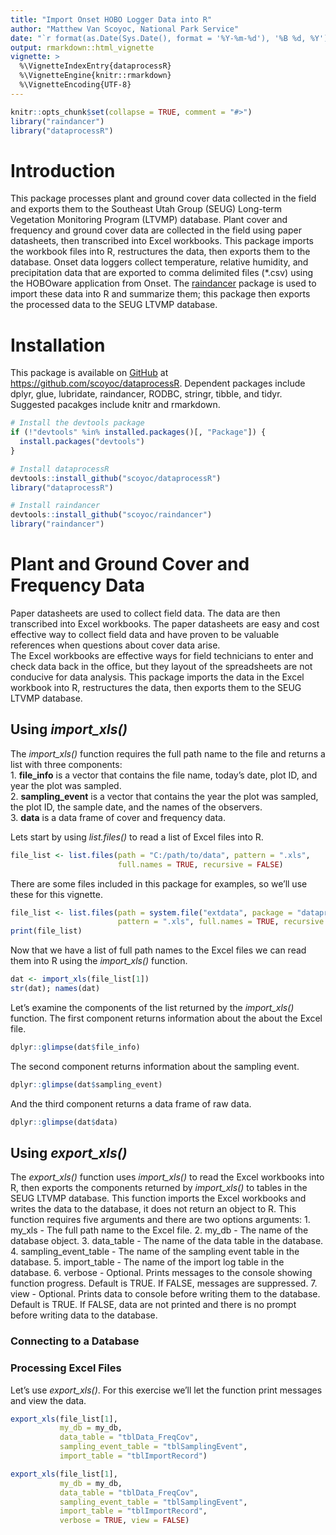 ```yaml
---
title: "Import Onset HOBO Logger Data into R"
author: "Matthew Van Scoyoc, National Park Service"
date: "`r format(as.Date(Sys.Date(), format = '%Y-%m-%d'), '%B %d, %Y')`"
output: rmarkdown::html_vignette
vignette: >
  %\VignetteIndexEntry{dataprocessR}
  %\VignetteEngine{knitr::rmarkdown}
  %\VignetteEncoding{UTF-8}
---
```


```r
knitr::opts_chunk$set(collapse = TRUE, comment = "#>")
library("raindancer")
library("dataprocessR")
```

# Introduction
This package processes plant and ground cover data collected in the field and exports them to the Southeast Utah Group (SEUG) Long-term Vegetation Monitoring Program (LTVMP) database. 
Plant cover and frequency and ground cover data are collected in the field using paper datasheets, then transcribed into Excel workbooks. 
This package imports the workbook files into R, restructures the data, then exports them to the database.
Onset data loggers collect temperature, relative humidity, and precipitation data that are exported to comma delimited files (*.csv) using the HOBOware application from Onset. 
The [raindancer](https://github.com/scoyoc/raindancer) package is used to import these data into R and summarize them; this package then exports the processed data to the SEUG LTVMP database.

# Installation
This package is available on [GitHub](https://github.com/) at [https://github.com/scoyoc/dataprocessR](https://github.com/scoyoc/dataprocessR). 
Dependent packages include dplyr, glue, lubridate, raindancer, RODBC, stringr, tibble, and tidyr. 
Suggested pacakges include knitr and rmarkdown. 
```r
# Install the devtools package
if (!"devtools" %in% installed.packages()[, "Package"]) {
  install.packages("devtools")
}

# Install dataprocessR
devtools::install_github("scoyoc/dataprocessR")
library("dataprocessR")

# Install raindancer
devtools::install_github("scoyoc/raindancer")
library("raindancer")
```

# Plant and Ground Cover and Frequency Data
Paper datasheets are used to collect field data. The data are then transcribed into Excel workbooks. 
The paper datasheets are easy and cost effective way to collect field data and have proven to be valuable references when questions about cover data arise.  
The Excel workbooks are effective ways for field technicians to enter and check data back in the office, but they layout of the spreadsheets are not conducive for data analysis.
This package imports the data in the Excel workbook into R, restructures the data, then exports them to the SEUG LTVMP database.

## Using *import_xls()*
The *import_xls()* function requires the full path name to the file and returns a list with three components:  
1. **file_info** is a vector that contains the file name, today's date, plot ID, and year the plot was sampled.  
2. **sampling_event** is a vector that contains the year the plot was sampled, the plot ID, the sample date, and the names of the observers.  
3. **data** is a data frame of cover and frequency data.

Lets start by using *list.files()* to read a list of Excel files into R. 
```r
file_list <- list.files(path = "C:/path/to/data", pattern = ".xls", 
                        full.names = TRUE, recursive = FALSE)
```

There are some files included in this package for examples, so we'll use these for this vignette. 
```r
file_list <- list.files(path = system.file("extdata", package = "dataprocessR"),
                        pattern = ".xls", full.names = TRUE, recursive = FALSE)
print(file_list)
```
Now that we have a list of full path names to the Excel files we can read them into R using the *import_xls()* function.
```r
dat <- import_xls(file_list[1])
str(dat); names(dat)
```

Let's examine the components of the list returned by the *import_xls()* function.
The first component returns information about the about the Excel file.
```r
dplyr::glimpse(dat$file_info)
```

The second component returns information about the sampling event.
```r
dplyr::glimpse(dat$sampling_event)
```

And the third component returns a data frame of raw data.
```r
dplyr::glimpse(dat$data)
```

## Using *export_xls()*
The *export_xls()* function uses *import_xls()* to read the Excel workbooks into R, then exports the components returned by *import_xls()* to tables in the SEUG LTVMP database.
This function imports the Excel workbooks and writes the data to the database, it does not return an object to R.
This function requires five arguments and there are two options arguments:
1. my_xls - The full path name to the Excel file.
2. my_db - The name of the database object.
3. data_table - The name of the data table in the database.
4. sampling_event_table - The name of the sampling event table in the database.
5. import_table - The name of the import log table in the database.
6. verbose - Optional. Prints messages to the console showing function progress. Default is TRUE. If FALSE, messages are suppressed.
7. view - Optional. Prints data to console before writing them to the database. Default is TRUE. If FALSE, data are not printed and there is no prompt before writing data to the database.

### Connecting to a Database


### Processing Excel Files
Let's use *export_xls()*. 
For this exercise we'll let the function print messages and view the data.
```r
export_xls(file_list[1], 
           my_db = my_db,
           data_table = "tblData_FreqCov",
           sampling_event_table = "tblSamplingEvent",
           import_table = "tblImportRecord")
```
```r
export_xls(file_list[1], 
           my_db = my_db,
           data_table = "tblData_FreqCov",
           sampling_event_table = "tblSamplingEvent",
           import_table = "tblImportRecord", 
           verbose = TRUE, view = FALSE)
```



